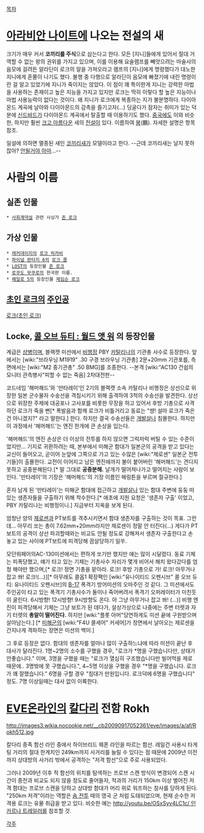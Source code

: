 [[목차]]

= [[아라비안 나이트]]에 나오는 전설의 새 =
크기가 매우 커서 '''코끼리를 주식'''으로 삼는다고 한다. 모든 [지니]들에게 있어서 절대 거역할 수 없는 왕의 권위를 가지고 있으며, 이를 이용해 요술램프를 빼앗으려는 마술사의 음모에 걸려든 알라딘이 로크의 알을 가져오라고 램프의 [지니]에게 명령했다가 대노한 지니에게 혼쭐이 나기도 했다. 불행 중 다행으로 알라딘이 음모에 빠졌기에 내린 명령이란 걸 알고 있었기에 지니가 죽이지는 않았다. 이 점이 꽤 특이한게 지니는 강력한 마법을 사용하는 존재이고 높은 지능을 가지고 있지만 로크는 딱히 이렇다 할 높은 지능이나 마법 사용능력이 없다는 것이다. 왜 지니가 로크에게 복종하는 지가 불분명하다.
다이아몬드 계곡에 날아와 다이아몬드의 감촉을 즐기고자(...) 딩굴다가 잠자는 취미가 있는 덕분에 [[신드바드]]가 다이아몬드 계곡에서 탈출할 때 이용하기도 했다.
[[중국]]에도 이와 비슷한, 하지만 훨씬 [[크고 아름다운]] 새의 [[전설]]이 있다. 이름하여 [[붕]](鵬). 자세한 설명은 항목  참조.

일설에 의하면 멸종된 새인 [[코끼리새]]가 모델이라고 한다. --근데 코끼리새는 날지 못하잖아? [[안될거야 아마]]...--

= 사람의 이름 =
== 실존 인물 ==
 * [[사회계약설]] 관련 사상가 [[존 로크]] 
== 가상 인물 ==
 * [[래커데이지]]의 [[로크 릭카비]]
 * [[파이널 판타지 6]]의 [[로크 콜]]
 * [[LOST]]의 등장인물 [[존 로크]] 
 * [[로쿠도 무쿠로]]의 한국판 이름.
 * [[헤일로 5]]의 등장인물 [[제임슨 로크]]
== [[초인 로크]]의 [[주인공]] ==
[[로크(초인 로크)]]
== Locke, [[콜 오브 듀티 : 월드 앳 워]] 의 등장인물 ==
계급은 [[상병]]이며, 블랙캣 미션에서 [[비행정]] PBY [[카탈리나]]의 기관총 사수로 등장한다. 앞에서는 [wiki:"브라우닝 M1919" .30 구경 브라우닝 기관총] 2문+20mm 기관포를, 측면에서는 [wiki:"M2 중기관총" .50 BMG]를 조종한다. --본격 [wiki:"AC130 건쉽의 모니터 관측병사"피할 수 없는 죽음] 2차대전판--

코드네임 '해머해드'와 '만타레이'인 2기의 블랙캣 소속 카탈리나 비행정은 상선으로 위장한 일본 군수물자 수송선을 격침시키기 위해 출격하여 3척의 수송선을 발견한다. 상선으로 위장한 주제에 대공포나 고사포를 비롯한 무장을 하고 있어서 후방 기총으로 사격하던 로크가 죽을 뻔[* 폭발음과 함께 로크가 비틀거리고 동료는 "썅! 설마 로크가 죽은건 아니겠지?" 라고 말한다.] 한다. 하지만 결국 수송선들은 [[개발살]]나 침몰한다. 하지만 이 과정에서 '해머해드'는 엔진 한개에 큰 손상을 입는다.

'해머해드'의 엔진 손상은 더 이상의 전투를 하지 않으면 그럭저럭 버틸 수 있는 수준이었지만... 기지로 귀환하려는 때, 본부에서 미해군 함대가 일본군의 공격을 받고 있다는 교신이 들어오고, 곧이어 눈앞에 그쪽으로 가고 있는 수많은 [wiki:"제로센" 일본군 전투기들]이 출몰한다. 교전이 이어지고 남은 엔진에까지 불이 붙어버린 '해머해드'는 견디지 못하고 공중분해된다.[* 말 그대로 '''공중분해.''' 날개가 떨어져나가고 떨어지는 사람이 보인다. '만타레이'의 기장은 '해머해드'의 기장 이름인 해링튼을 부르며 절규한다.]

혼자 남게 된 '만타레이'는 미해군 함대에 접근하고 [[개발살]]나 있는 함대 주변에 둥둥 떠있는 생존자들을 구출하기 위해 착수한다.[* 애초에 지원 요청은 '생존자 구출' 이었고, PBY 카탈리나는 비행정이니.] 지금부터 지옥을 보게 된다.

엄청난 양의 [[제로센]]과 PT보트를 격추시키면서 함대 생존자를 구출하는 것이 목표. 그런데... 아무리 쏘는 총이 7.62mm+20mm라지만 제로센이 정말 안 터진다(...) 게다가 PT보트의 공격이 상선 파괴할때와는 비교도 안될 정도로 강해져서 생존자 구출한다고 손 놓고 있는 사이에 PT보트에 피격당해 끔살당하기 일쑤.

모던워페어의AC-130미션에서는 편하게 쏘기만 했지만 얘는 많이 시달렸다. 동료 기체는 피폭당했고, 얘가 타고 있는 기체는 기총사수 자리가 몇개 비어서 해치 왔다갔다를 엄청 해야만 했으며,[* 로크! 정면 기총을 맡아라. 로크! 후방 기총으로 가! 로크! 아무거나 잡고 쏴! 로크!(...)][* 아무래도 콜옵1 확장팩인 [wiki:"유나이티드 오펜시브" 콜 오브 듀티: 유나이티드 오펜시브]의 [[B-17]] 폭격기 방어미션의 오마주인 것 같다. 그 미션에서도 주인공이 타고 있는 폭격기 기총사수가 둘이나 죽어버려서 폭격기 오퍼레이터가 미친듯이 굴린다. 6시방향! 12시방향! 9시방향도 온다. 아 그냥 아무거나 잡고 쏴! (...)] 비행 엔진이 피격당해서 기체는 그냥 보트가 된 데다가, 설상가상으로 나중에는 주변 터렛과 자기 터렛의 '''총알이 떨어진다.'''
하지만 [wiki:"플롯 아머"당연하게도 미션 끝에 구원받으며 살아남는다.] [* [[미해군]]의 [wiki:"F4U 콜세어" 커세어]가 정면에서 날아오는 제로센을 간지나게 격파하는 장면은 미션의 백미.]

그 후로 등장은 없다. 함대의 생존자를 얼마나 많이 구출하느냐에 따라 미션이 끝난 후 대사가 달라진다. 1명~2명의 소수를 구했을 경우, "로크가 *명을 구했습니다만, 상태가 안좋습니다." 이며, 3명을 구했을 때는 "로크가 열심히 구조했습니다만 빌어먹을 제로 때문에.. 3명밖에 못 구했습니다.", 4~5명 이상을 구했을 경우 "*명을 구했습니다. 로크가 꽤 잘했습니다." 6명을 구할 경우 "침대가 만원입니다. 로크덕에 6명을 구했습니다" 정도. 7명 이상일때는 대사 없이 이륙한다.





= [[EVE온라인]]의 [[칼다리]] 전함 Rokh =
http://images3.wikia.nocookie.net/__cb20090917052361/eve/images/a/af/Rokh512.jpg

칼다리 종족 함선 라인 중에서 하이브리드 웨폰 라인을 따르는 함선. 레일건 사용시 타게팅 거리의 절대 한계치인 249km까지 사거리를 늘릴 수 있다는 점 때문에 2009년 이전까지 상대방의 사거리 밖에서 공격하는 "저격 함선"으로 주로 사용되었다. 

그러나 2009년 이후 적 함선의 위치를 탐색하는 프로브 스캔 방식이 변경되어 스캔 시간이 종전과 비교도 되지 않을 정도로 줄어들자, 적과의 거리가 150km 이상 벌어진 저격 함대는 프로브 스캔을 당하고 상대방 함대가 머리 위로 워프하는 참사를 당하게 된다. "250km 저격"이라는 역할은 [[솜 전투]] 때의 영국 군 처럼 도태되었으며, 현재 순수한 저격용 로크는 유물 취급을 받고 있다. 비슷한 예는 [[http://youtu.be/OSxSyv4LC1c/ 인카르나 트레일러]]를 참조할 것.

[[각주]]
